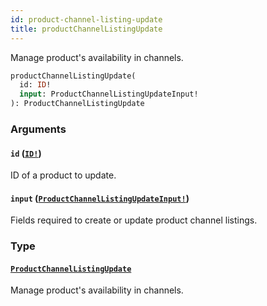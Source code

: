 ```yaml
---
id: product-channel-listing-update
title: productChannelListingUpdate
---
```


Manage product's availability in channels.

```graphql
productChannelListingUpdate(
  id: ID!
  input: ProductChannelListingUpdateInput!
): ProductChannelListingUpdate

```

### Arguments

#### `id` ([`ID!`](/docs/developer/api-reference/scalars/id))

ID of a product to update.

#### `input` ([`ProductChannelListingUpdateInput!`](/docs/developer/api-reference/inputs/product-channel-listing-update-input))

Fields required to create or update product channel listings.

### Type

#### [`ProductChannelListingUpdate`](/docs/developer/api-reference/objects/product-channel-listing-update)

Manage product's availability in channels.
